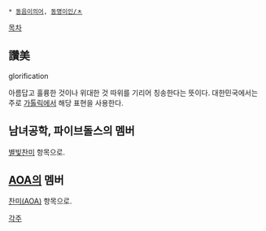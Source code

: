  * [[동음이의어]], [[동명이인/ㅊ]]

[[목차]]
== 讚美 ==
glorification

아름답고 훌륭한 것이나 위대한 것 따위를 기리어 칭송한다는 뜻이다. 대한민국에서는 주로 [[가톨릭]]에서 해당 표현을 사용한다.

== 남녀공학, 파이브돌스의 멤버 ==
[[별빛찬미]] 항목으로.

== [[AOA]]의 멤버 ==
[[찬미(AOA)]] 항목으로.

[[각주]]
